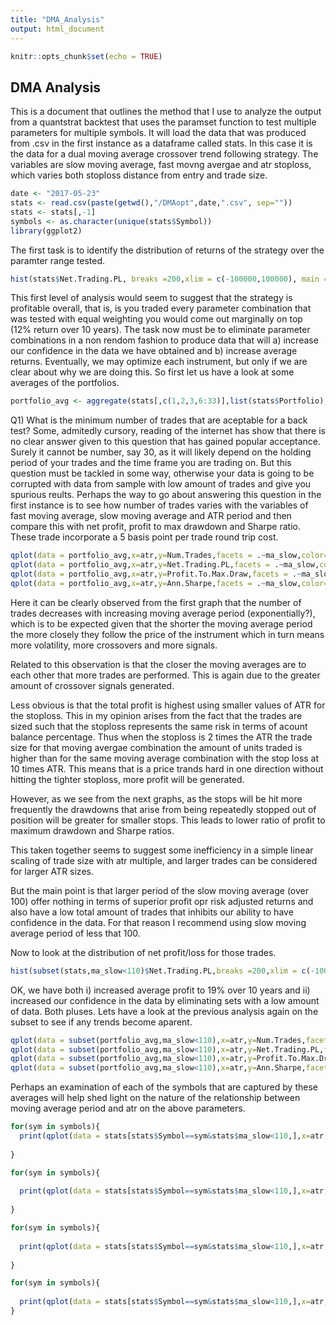 ```yaml
---
title: "DMA_Analysis"
output: html_document
---
```


```r
knitr::opts_chunk$set(echo = TRUE)
```

## DMA Analysis

This is a document that outlines the method that I use to analyze the output from a quantstrat backtest that uses the paramset function to
test multiple parameters for multiple symbols. It will load the data that was produced from .csv in the first instance as a dataframe called
stats. In this case it is the data for a dual moving average crossover trend following strategy. The variables are slow moving average, fast movng avergae and atr stoploss, which varies both stoploss distance from entry and trade size.

```r
date <- "2017-05-23"
stats <- read.csv(paste(getwd(),"/DMAopt",date,".csv", sep=""))
stats <- stats[,-1]
symbols <- as.character(unique(stats$Symbol))
library(ggplot2)
```

The first task is to identify the distribution of returns of the strategy over the paramter range tested.

```r
hist(stats$Net.Trading.PL, breaks =200,xlim = c(-100000,100000), main = paste("Average = ", mean(stats$Net.Trading.PL)))
```

This first level of analysis would seem to suggest that the strategy is profitable overall, that is, is you traded every parameter combination that was tested with equal weighting you would come out marginally on top (12% return over 10 years). The task now must be to eliminate parameter combinations in a non rendom fashion to produce data that will a) increase our confidence in the data we have obtained and b) increase average returns. Eventually, we may optimize each instrument, but only if we are clear about why we are doing this. So first let us have a look at some averages of the portfolios.

```r
portfolio_avg <- aggregate(stats[,c(1,2,3,6:33)],list(stats$Portfolio), mean)
```

Q1) What is the minimum number of trades that are aceptable for a back test?
Some, admitedly cursory, reading of the internet has show that there is no clear answer given to this question that has gained 
popular acceptance. Surely it cannot be number, say 30, as it will likely depend on the holding period of your trades and the time frame you are trading on. But this question must be tackled in some way, otherwise your data is going to be corrupted with data from sample with low amount of trades and give you spurious reults. Perhaps the way to go about answering this question in the first instance is to see how number of trades varies with the variables of fast moving average, slow moving average and ATR period and then compare this with net profit, profit to max drawdown and Sharpe ratio. These trade incorporate a 5 basis point per trade round trip cost. 

```r
qplot(data = portfolio_avg,x=atr,y=Num.Trades,facets = .~ma_slow,color=ma_fast,main="Variation of Number of Trades with Moving Averages & ATR Stoploss")
qplot(data = portfolio_avg,x=atr,y=Net.Trading.PL,facets = .~ma_slow,color=ma_fast,main="Variation of Net Trading Profit/Loss with Moving Averages & ATR Stoploss", geom=c("point","smooth"),ylim = c(-50000,150000))
qplot(data = portfolio_avg,x=atr,y=Profit.To.Max.Draw,facets = .~ma_slow,color=ma_fast, main="Variation of Profit:Maximum Drawdown with Moving Averages & ATR Stoploss",  geom=c("point","smooth"))
qplot(data = portfolio_avg,x=atr,y=Ann.Sharpe,facets = .~ma_slow,color=ma_fast,ylim = c(-10,6), main="Variation of the Annual Sharpe Ratio with Moving Averages & ATR Stoploss",  geom=c("point","smooth"))

```
Here it can be clearly observed from the first graph that the number of trades decreases with increasing moving average period (exponentially?), which is to be expected given that the shorter the moving average period the more closely they follow the price of the instrument which in turn means more volatility, more crossovers and more signals.

Related to this observation is that the closer the moving averages are to each other that more trades are performed. This is again due to the greater amount of crossover signals generated.

Less obvious is that the total profit is highest using smaller values of ATR for the stoploss. This in my opinion arises from the fact that the trades are sized such that the stoploss represents the same risk in terms of acount balance percentage. Thus when the stoploss is 2 times the ATR the trade size for that moving avergae combination the amount of units traded is higher than for the same moving average combination with the stop loss at 10 times ATR. This means that is a price trands hard in one direction without hitting the tighter stoploss, more profit will be generated.

However, as we see from the next graphs, as the stops will be hit more frequently the drawdowns that arise from being repeatedly stopped out of position will be greater for smaller stops. This leads to lower ratio of profit to maximum drawdown and Sharpe ratios.

This taken together seems to suggest some inefficiency in a simple linear scaling of trade size with atr multiple, and larger trades can be considered for larger ATR sizes.

But the main point is that larger period of the slow moving average (over 100) offer nothing in terms of superior profit opr risk adjusted returns and also have a low total amount of trades that inhibits our ability to have confidence in the data. For that reason I recommend using slow moving average period of less that 100.

Now to look at the distribution of net profit/loss for those trades.

```r
hist(subset(stats,ma_slow<110)$Net.Trading.PL,breaks =200,xlim = c(-100000,100000), main = paste("Average = ", mean(subset(stats,ma_slow<110)$Net.Trading.PL)))
```
OK, we have both i) increased average profit to 19% over 10 years and ii) increased our confidence in the data by eliminating sets with a low amount of data. Both pluses. Lets have a look at the previous analysis again on the subset to see if any trends become aparent.

```r
qplot(data = subset(portfolio_avg,ma_slow<110),x=atr,y=Num.Trades,facets = .~ma_slow,color=ma_fast)
qplot(data = subset(portfolio_avg,ma_slow<110),x=atr,y=Net.Trading.PL,facets = .~ma_slow,color=ma_fast)
qplot(data = subset(portfolio_avg,ma_slow<110),x=atr,y=Profit.To.Max.Draw,facets = .~ma_slow,color=ma_fast)
qplot(data = subset(portfolio_avg,ma_slow<110),x=atr,y=Ann.Sharpe,facets = .~ma_slow,color=ma_fast,ylim = c(-10,6))
```

Perhaps an examination of each of the symbols that are captured by these averages will help shed light on the nature of the relationship between moving average period and atr on the above parameters.

```r
for(sym in symbols){
  print(qplot(data = stats[stats$Symbol==sym&stats$ma_slow<110,],x=atr,y=Num.Trades,facets = .~ma_slow,color=ma_fast,main=paste("Variation of Number of Trades with MA & ATR for ",sym,sep="")))
  
}
```

```r
for(sym in symbols){
  
  print(qplot(data = stats[stats$Symbol==sym&stats$ma_slow<110,],x=atr,y=Net.Trading.PL,facets = .~ma_slow,color=ma_fast,main=paste("Variation of Net Trading PL with MA & ATR for ",sym,sep="")))
  
}
```

```r
for(sym in symbols){
  
  print(qplot(data = stats[stats$Symbol==sym&stats$ma_slow<110,],x=atr,y=Profit.To.Max.Draw,facets = .~ma_slow,color=ma_fast,main=paste("Variation of Profit:Maximum Drawdown with MA & ATR for ",sym,sep="")))
  
}
```

```r
for(sym in symbols){
  
  print(qplot(data = stats[stats$Symbol==sym&stats$ma_slow<110,],x=atr,y=Ann.Sharpe,facets = .~ma_slow,color=ma_fast,main=paste("Variation of Annual Sharpe Ratio with MA & ATR for ",sym,sep=""),ylim = c(-10,10)))
}
```


